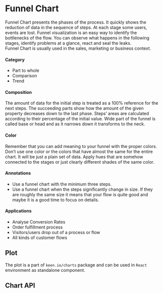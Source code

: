 

<Meta title="Visualizations|Funnel Chart / Description" component={FunnelChart} />

# Funnel Chart

Funnel Chart presents the phases of the process. It quickly shows the reduction of data in the sequence of steps. At each stage some users, events are lost. Funnel visualization is an easy way to identify the bottlenecks of the flow. You can observe what happens in the following stages, identify problems at a glance, react and seal the leaks.<br/>
Funnel Chart is usually used in the sales, marketing or business context.<br/>

#### Category
- Part to whole
- Comparison
- Trend

#### Composition
The amount of data for the initial step is treated as a 100% reference for the next steps. The succeeding parts show how the amount of the given property decreases down to the last phase. Steps’ areas are calculated according to their percentage of the initial value. Wide part of the funnel is called base or head and as it narrows down it transforms to the neck.

#### Color
Remember that you can add meaning to your funnel with the proper colors. Don’t use one color or the colors that have almost the same for the entire chart. It will be just a plain set of data. Apply hues that are somehow connected to the stages or just clearly different shades of the same color.

#### Annotations
- Use a funnel chart with the minimum three steps.
- Use a funnel chart when the steps significantly change in size. If they are roughly the same size it means that your flow is quite good and maybe it is a good time to focus on details.

#### Applications
- Analyse Conversion Rates
- Order fulfillment process
- Visitors/users drop out of a process or flow
- All kinds of customer flows


## Plot

The plot is a part of `keen.io/charts` package and can be used in `React` environment as standalone component.

<Preview>
  <Story id="visualizations-funnel-chart-plot--plot" />
</Preview>

## Chart API

<Props of={FunnelChart} />
